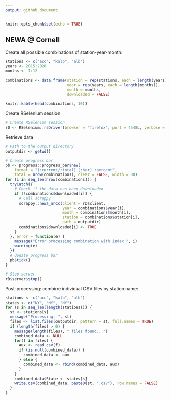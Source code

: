 ```yaml
---
output: github_document
---
```


```r
knitr::opts_chunk$set(echo = TRUE)
```

## NEWA @ Cornell

Create all possible combinations of station-year-month:
```r
stations <- c("acc", "kalb", "alb")
years <- 2015:2020
months <- 1:12

combinations <- data.frame(station = rep(stations, each = length(years) * length(months)),
                           year = rep(years, each = length(months)),
                           month = months,
                           downloaded = FALSE)

knitr::kable(head(combinations, 10))
```

Create RSelenium session
```r
# Create RSelenium session
rD <- RSelenium::rsDriver(browser = "firefox", port = 4548L, verbose = FALSE)
```

Retrieve data
```r
# Path to the output directory
outputdir <- getwd()

# Create progress bar
pb <- progress::progress_bar$new(
    format = "(:current/:total) [:bar] :percent",
    total = nrow(combinations), clear = FALSE, width = 80)
for (i in seq_len(nrow(combinations))) {
  tryCatch({
    # Check if the data has been downloaded
    if (!combinations$downloaded[i]) {
      # Call scrappy
      scrappy::newa_nrcc(client = rD$client, 
                         year = combinations$year[i],
                         month = combinations$month[i],
                         station = combinations$station[i], 
                         path = outputdir)
      combinations$downloaded[i] <- TRUE
    }
  }, error = function(e) {
    message("Error processing combination with index ", i)
    warning(e)
  })
  # Update progress bar
  pb$tick()
}

# Stop server
rD$server$stop()
```

Post-processing: combine individual CSV files by station name:
```r
stations <- c("acc", "kalb", "alb")
states <- c("NY", "NY", "NY")
for (s in seq_len(length(stations))) {
  st <- stations[s]
  message("Processing: ", st)
  files <- list.files(outputdir, pattern = st, full.names = TRUE)
  if (length(files) > 0) {
    message(length(files), " files found...")
    combined_data <- NULL
    for(f in files) {
      aux <- read.csv(f)
      if (is.null(combined_data)) {
        combined_data <- aux
      } else {
        combined_data <- rbind(combined_data, aux)
      }
    }
    combined_data$State <- states[s]
    write.csv(combined_data, paste0(st, ".csv"), row.names = FALSE)
  }
}
```
